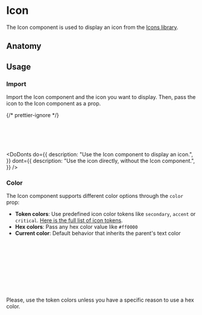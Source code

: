 
<Meta title="Icon" />

# Icon

The Icon component is used to display an icon from the
[Icons library](/docs/foundations-icons--documentation).

## Anatomy

<Canvas of={IconStories.App} />
<Controls of={IconStories.App} />

## Usage

### Import

Import the Icon component and the icon you want to display. Then, pass the icon
to the Icon component as a prop.

{/* prettier-ignore */}
```jsx
import { Icon } from "@/components/Utilities/Icon"
import { Archive } from "@/icons/app"

<F0Icon icon={Archive} size="md" />
```

<DoDonts
  do={{
    description: "Use the Icon component to display an icon.",
  }}
  dont={{
    description: "Use the icon directly, without the Icon component.",
  }}
/>

### Color

The Icon component supports different color options through the `color` prop:

- **Token colors**: Use predefined icon color tokens like `secondary`, `accent`
  or `critical`.
  [Here is the full list of icon tokens](/docs/foundations-colors--documentation&globals=#icon).
- **Hex colors**: Pass any hex color value like `#ff0000`
- **Current color**: Default behavior that inherits the parent's text color

```jsx
// Using token colors
<F0Icon icon={Archive} color="secondary" />
<F0Icon icon={Alert} color="critical" />

// Using hex colors
<F0Icon icon={Star} color="#ff0000" />

// Using current color (default)
<F0Icon icon={Home} />
```

Please, use the token colors unless you have a specific reason to use a hex
color.
